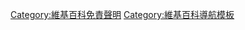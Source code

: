 {{Mbox
| image = none
| textstyle   = text-align:center; margin:1em .5em;
| text  = {{flatlist|
* [[Wikipedia:免责声明|一般聲明]]
}}{{flatlist|
* [[Wikipedia:内容声明|内容声明]] 
* [[Wikipedia:法律声明|法律聲明]] 
* [[Wikipedia:医学声明|醫學聲明]] 
* [[Wikipedia:风险声明|風險聲明]] 
}}__NOTOC__}}<noinclude>
[[Category:維基百科免責聲明]]
[[Category:維基百科導航模板]]
</noinclude>